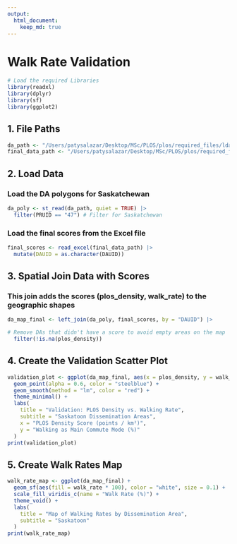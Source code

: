 ```yaml
---
output:
  html_document:
    keep_md: true
---
```


# Walk Rate Validation

```r
# Load the required Libraries 
library(readxl)
library(dplyr)
library(sf)
library(ggplot2)
```


## 1. File Paths 

```r
da_path <- "/Users/patysalazar/Desktop/MSc/PLOS/plos/required_files/lda_000b21a_e/lda_000b21a_e.shp"
final_data_path <- "/Users/patysalazar/Desktop/MSc/PLOS/plos/required_files/FINAL.xlsx"
```

## 2. Load Data 
### Load the DA polygons for Saskatchewan

```r
da_poly <- st_read(da_path, quiet = TRUE) |>
  filter(PRUID == "47") # Filter for Saskatchewan
```

### Load the final scores from the Excel file

```r
final_scores <- read_excel(final_data_path) |>
  mutate(DAUID = as.character(DAUID))
```

## 3. Spatial Join Data with Scores 
### This join adds the scores (plos_density, walk_rate) to the geographic shapes

```r
da_map_final <- left_join(da_poly, final_scores, by = "DAUID") |>

# Remove DAs that didn't have a score to avoid empty areas on the map
  filter(!is.na(plos_density))
```
  
## 4. Create the Validation Scatter Plot 

```r
validation_plot <- ggplot(da_map_final, aes(x = plos_density, y = walk_rate * 100)) +
  geom_point(alpha = 0.6, color = "steelblue") +
  geom_smooth(method = "lm", color = "red") + 
  theme_minimal() +
  labs(
    title = "Validation: PLOS Density vs. Walking Rate",
    subtitle = "Saskatoon Dissemination Areas",
    x = "PLOS Density Score (points / km²)",
    y = "Walking as Main Commute Mode (%)"
  )
print(validation_plot)
```

## 5. Create Walk Rates Map

```r
walk_rate_map <- ggplot(da_map_final) +
  geom_sf(aes(fill = walk_rate * 100), color = "white", size = 0.1) +
  scale_fill_viridis_c(name = "Walk Rate (%)") +
  theme_void() +
  labs(
    title = "Map of Walking Rates by Dissemination Area",
    subtitle = "Saskatoon"
  )
print(walk_rate_map)
```

